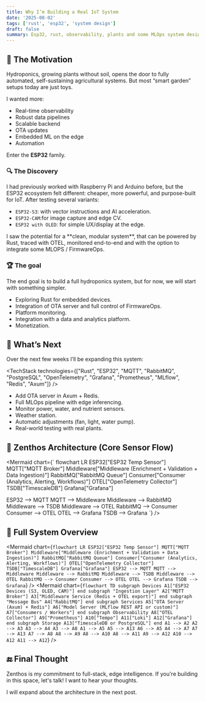 ```yaml
---
title: Why I’m Building a Real IoT System
date: '2025-08-02'
tags: ['rust', 'esp32', 'system design']
draft: false
summary: Esp32, rust, observability, plants and some MLOps system design.
---
```


## 🌱 The Motivation

Hydroponics, growing plants without soil, opens the door to fully automated, self-sustaining agricultural systems. But most “smart garden” setups today are just toys.

I wanted more:

- Real-time observability
- Robust data pipelines
- Scalable backend
- OTA updates
- Embedded ML on the edge
- Automation

Enter the **ESP32** family.

### 🔍 The Discovery

I had previously worked with Raspberry Pi and Arduino before, but the ESP32 ecosystem felt different: cheaper, more powerful, and purpose-built for IoT. After testing several variants:

- `ESP32-S3`: with vector instructions and AI acceleration.
- `ESP32-CAM`:for image capture and edge CV.
- `ESP32 with OLED`: for simple UX/display at the edge.

<Callout type="note">
I saw the potential for a **clean, modular system**, that can be powered by Rust, traced with OTEL, monitored end-to-end and with the option to integrate some MLOPS / FirmwareOps.
</Callout>

### 🏆 The goal

The end goal is to build a full hydroponics system, but for now, we will start with something simpler.

- Exploring Rust for embedded devices.
- Integration of OTA server and full control of FirmwareOps.
- Platform monitoring.
- Integration with a data and analytics platform.
- Monetization.

## 🚧 What’s Next

Over the next few weeks I’ll be expanding this system:

<TechStack technologies={["Rust", "ESP32", "MQTT", "RabbitMQ", "PostgreSQL", "OpenTelemetry", "Grafana", "Prometheus", "MLflow", "Redis", "Axum"]} />

- Add OTA server in Axum + Redis.
- Full MLOps pipeline with edge inferencing.
- Monitor power, water, and nutrient sensors.
- Weather station.
- Automatic adjustments (fan, light, water pump).
- Real-world testing with real plants.

## 🧠 Zenthos Architecture (Core Sensor Flow)

<Mermaid chart={`
flowchart LR
  ESP32["ESP32 Temp Sensor"]
  MQTT["MQTT Broker"]
  Middleware["Middleware (Enrichment + Validation + Data Ingestion)"]
  RabbitMQ["RabbitMQ Queue"]
  Consumer["Consumer (Analytics, Alerting, Workflows)"]
  OTEL["OpenTelemetry Collector"]
  TSDB["TimescaleDB"]
  Grafana["Grafana"]

  ESP32 --> MQTT
  MQTT --> Middleware
  Middleware --> RabbitMQ
  Middleware --> TSDB
  Middleware --> OTEL
  RabbitMQ --> Consumer
  Consumer --> OTEL
  OTEL --> Grafana
  TSDB --> Grafana
`} />

## 🧱 Full System Overview

<Mermaid
  chart={`
flowchart LR
  ESP32["ESP32 Temp Sensor"]
  MQTT["MQTT Broker"]
  Middleware["Middleware (Enrichment + Validation + Data Ingestion)"]
  RabbitMQ["RabbitMQ Queue"]
  Consumer["Consumer (Analytics, Alerting, Workflows)"]
  OTEL["OpenTelemetry Collector"]
  TSDB["TimescaleDB"]
  Grafana["Grafana"]
  ESP32 --> MQTT
  MQTT --> Middleware
  Middleware --> RabbitMQ
  Middleware --> TSDB
  Middleware --> OTEL
  RabbitMQ --> Consumer
  Consumer --> OTEL
  OTEL --> Grafana
  TSDB --> Grafana
`}
/>
<Mermaid
  chart={`
flowchart TD
  subgraph Devices
    A1["ESP32 Devices (S3, OLED, CAM)"]
  end
  subgraph "Ingestion Layer"
    A2["MQTT Broker"]
    A3["Middleware Service (Redis + OTEL export)"]
  end
  subgraph "Message Bus"
    A4["RabbitMQ"]
  end
  subgraph Services
    A5["OTA Server (Axum) + Redis"]
    A6["Model Server (MLflow REST API or custom)"]
    A7["Consumers / Workers"]
  end
  subgraph Observability
    A8["OTEL Collector"]
    A9["Prometheus"]
    A10["Tempo"]
    A11["Loki"]
    A12["Grafana"]
  end
  subgraph Storage
    A13["TimescaleDB or PostgreSQL"]
  end
  A1 --> A2
  A2 --> A3
  A3 --> A4
  A3 --> A8
  A1 --> A5
  A5 --> A13
  A6 --> A5
  A4 --> A7
  A7 --> A13
  A7 --> A8
  A8 --> A9
  A8 --> A10
  A8 --> A11
  A9 --> A12
  A10 --> A12
  A11 --> A12
  `}
/>

## 🔚 Final Thought

Zenthos is my commitment to full-stack, edge intelligence.
If you're building in this space, let's talk! I want to hear your thoughts.

I will expand about the architecture in the next post.

